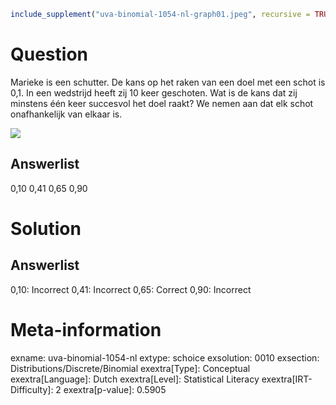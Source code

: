 ```r
include_supplement("uva-binomial-1054-nl-graph01.jpeg", recursive = TRUE)
```

Question
========

Marieke is een schutter. De kans op het raken van een doel met een schot
is 0,1. In een wedstrijd heeft zij 10 keer geschoten. Wat is de kans dat
zij minstens één keer succesvol het doel raakt? We nemen aan dat elk
schot onafhankelijk van elkaar is.

![](uva-binomial-1054-nl-graph01.jpeg)

Answerlist
----------

0,10
0,41
0,65
0,90

Solution
========

Answerlist
----------

0,10: Incorrect
0,41: Incorrect
0,65: Correct
0,90: Incorrect

Meta-information
================
exname: uva-binomial-1054-nl
extype: schoice
exsolution: 0010
exsection: Distributions/Discrete/Binomial
exextra[Type]: Conceptual
exextra[Language]: Dutch
exextra[Level]: Statistical Literacy
exextra[IRT-Difficulty]: 2
exextra[p-value]: 0.5905

